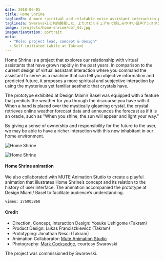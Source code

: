 ```yaml
---
date: 2018-06-01
title: Home Shrine
taglineEn: A more spiritual and relatable voice assistant interaction prototype developed with Swarovski
taglineJa: Swarovskiと共同開発した、よりスピリチュアルで親しみやすい音声アシスタントとのインタラクション・プロトタイプ
image: /projects/home-shrine/dof_02.jpg
imageOrientation: portrait
meta:
  - "Role: project lead, concept & design"
  - Self-initiated (while at Takram)
---
```


Home Shrine is a project that explores our relationship with virtual assistants that have grown rapidly in the past years. In comparison to the current design of virtual assistant interaction where you command the assistant to serve as a machine that can tell you objective information and predicted future, it proposes a more spiritual and subjective interaction by using the mysterious yet familiar aesthetic that crystals have.

The prototype exhibited at Design Miami/ Basel was equipped with a feature that predicts the weather for you through the discourse you have with it. When a hand is placed over the mystically gleaming crystal, the crystal retrieves online weather forecast data and announces the forecast as if it is an oracle, such as "When you shine, the sun will appear and light your way."

By giving a sense of ownership and responsibility for the future to the user, we may be able to have a richer interaction with this new inhabitant in our home environment.

![Home Shrine](../../img/home-shrine/dof_02.jpg)

![Home Shrine](../../img/home-shrine/dof_01.jpg)

#### Home Shrine animation

We also collaborated with MUTE Animation Studio to create a playful animation that illustrates Home Shrine’s concept and its relation to the history of user interface. The animation accompanied the prototype at Design Miami/ Basel to facilitate audience’s understanding.

`vimeo: 276005868`

#### Credit

- Direction, Concept, Interaction Design: Yosuke Ushigome (Takram)
- Product Design: Lukas Franciszkiewicz (Takram)
- Prototyping: Jonathan Nesci (Takram)
- Animation Collaborator: [Mute Animation Studio](https://muteanimation.studio/)
- Photography: [Mark Cocksedge](https://www.markcocksedge.co.uk/), courtesy Swarovski

The project was commissioned by Swarovski.
